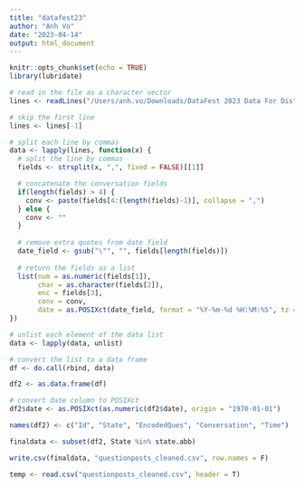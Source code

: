 ```yaml
---
title: "datafest23"
author: "Anh Vo"
date: "2023-04-14"
output: html_document
---
```


```r
knitr::opts_chunk$set(echo = TRUE)
library(lubridate)
```


```r
# read in the file as a character vector
lines <- readLines("/Users/anh.vo/Downloads/DataFest 2023 Data For Distribution/data/questionposts.csv")

# skip the first line
lines <- lines[-1]

# split each line by commas
data <- lapply(lines, function(x) {
  # split the line by commas
  fields <- strsplit(x, ",", fixed = FALSE)[[1]]

  # concatenate the conversation fields
  if(length(fields) > 4) {
    conv <- paste(fields[4:(length(fields)-1)], collapse = ",")
  } else {
    conv <- ""
  }
  
  # remove extra quotes from date field
  date_field <- gsub("\"", "", fields[length(fields)])
  
  # return the fields as a list
  list(num = as.numeric(fields[1]),
       char = as.character(fields[2]),
       enc = fields[3],
       conv = conv,
       date = as.POSIXct(date_field, format = "%Y-%m-%d %H:%M:%S", tz = "UTC"))
})

# unlist each element of the data list
data <- lapply(data, unlist)

# convert the list to a data frame
df <- do.call(rbind, data)
```

```r
df2 <- as.data.frame(df)

# convert date column to POSIXct
df2$date <- as.POSIXct(as.numeric(df2$date), origin = "1970-01-01")

names(df2) <- c("Id", "State", "EncodedQues", "Conversation", "Time")
```


```r
finaldata <- subset(df2, State %in% state.abb)
```

```r
write.csv(finaldata, "questionposts_cleaned.csv", row.names = F)
```

```r
temp <- read.csv("questionposts_cleaned.csv", header = T)
```



